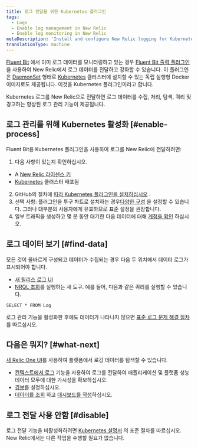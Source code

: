 ```yaml
---
title: 로그 전달을 위한 Kubernetes 플러그인
tags:
  - Logs
  - Enable log management in New Relic
  - Enable log monitoring in New Relic
metaDescription: 'Install and configure New Relic logging for Kubernetes, so you can use enhanced log management capabilities.'
translationType: machine
---
```


[Fluent Bit](https://fluentbit.io/) 에서 이미 로그 데이터를 모니터링하고 있는 경우 [Fluent Bit 출력 플러그인](https://github.com/newrelic/newrelic-fluent-bit-output) 을 사용하여 New Relic에서 로그 데이터를 전달하고 강화할 수 있습니다. 이 플러그인은 [DaemonSet](https://kubernetes.io/docs/concepts/workloads/controllers/daemonset/) 형태로 [Kubernetes](https://kubernetes.io/) 클러스터에 설치할 수 있는 독립 실행형 Docker 이미지로도 제공됩니다. 이것을 Kubernetes 플러그인이라고 합니다.

Kubernetes 로그를 New Relic으로 전달하면 로그 데이터를 수집, 처리, 탐색, 쿼리 및 경고하는 향상된 로그 관리 기능이 제공됩니다.

## 로그 관리를 위해 Kubernetes 활성화 [#enable-process]

Fluent Bit용 Kubernetes 플러그인을 사용하여 로그를 New Relic에 전달하려면:

1. 다음 사항이 있는지 확인하십시오.

* A [New Relic 라이센스 키](/docs/apis/intro-apis/new-relic-api-keys/#ingest-license-key)
* [Kubernetes](https://kubernetes.io/docs/setup/) 클러스터 배포됨

2. GitHub의 절차에 [따라 Kubernetes 플러그인을 설치하십시오](https://github.com/newrelic/helm-charts/tree/master/charts/newrelic-logging#installation) .
3. 선택 사항: 플러그인을 투구 차트로 설치하는 경우[다양한 구성](https://github.com/newrelic/helm-charts/tree/master/charts/newrelic-logging#configuration) 을 설정할 수 있습니다. 그러나 대부분의 사용자에게 유효하므로 표준 설정을 권장합니다.
4. 일부 트래픽을 생성하고 몇 분 동안 대기한 다음 데이터에 대해 [계정을 확인](#find-data) 하십시오.

## 로그 데이터 보기 [#find-data]

모든 것이 올바르게 구성되고 데이터가 수집되는 경우 다음 두 위치에서 데이터 로그가 표시되어야 합니다.

* [새 릴리스 로그 UI](https://one.newrelic.com/launcher/logger.log-launcher)
* [NRQL 조회](/docs/chart-builder/use-chart-builder/choose-data/use-advanced-nrql-mode-specify-data)를 실행하는 새 도구. 예를 들어, 다음과 같은 쿼리를 실행할 수 있습니다.

```
SELECT * FROM Log
```

로그 관리 기능을 활성화한 후에도 데이터가 나타나지 않으면 [표준 로그 문제 해결 절차](/docs/logs/log-management/troubleshooting/no-log-data-appears-ui/) 를 따르십시오.

## 다음은 뭐지? [#what-next]

[새 Relic One UI](/docs/logs/log-management/ui-data/use-logs-ui/)를 사용하여 플랫폼에서 로깅 데이터를 탐색할 수 있습니다.

* [컨텍스트에서 로그](/docs/logs/enable-log-management-new-relic/configure-logs-context/configure-logs-context-apm-agents/) 기능을 사용하여 로그를 전달하여 애플리케이션 및 플랫폼 성능 데이터 모두에 대한 가시성을 확보하십시오.
* [경보](/docs/alerts-applied-intelligence/new-relic-alerts/alert-conditions/create-alert-conditions/)를 설정하십시오.
* [데이터를 조회](/docs/query-your-data/explore-query-data/get-started/introduction-querying-new-relic-data/) 하고 [대시보드를 작성](/docs/query-your-data/explore-query-data/dashboards/introduction-dashboards/)하십시오.

## 로그 전달 사용 안함 [#disable]

로그 전달 기능을 비활성화하려면 [Kubernetes 설명서](https://github.com/newrelic/helm-charts/tree/master/charts/newrelic-logging#installation) 의 표준 절차를 따르십시오. New Relic에서는 다른 작업을 수행할 필요가 없습니다.
